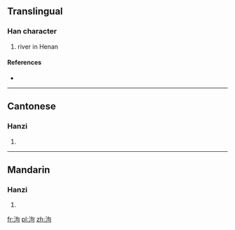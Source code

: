 ==Translingual==

===Han character===
{{Han char|rn=85|rad=水|as=05|sn=8|four=3712<sub>0</sub>|canj=水心口 (EPR)}}

# river in Henan

====References====
* {{Han ref|kx=0615.040|dkj=17266|dj=1009.030|hdz=31591.010|uh=6CC3|ud=27843|bh=CCFB|bd=52475}}

----

==Cantonese==

===Hanzi===
{{yue-hanzi|jyut=|y=geui3, keui1}}

# {{defn|Cantonese|sort=水05}}

----

==Mandarin==

===Hanzi===
{{cmn-hanzi|pin=[[jù]] ([[ju4]])|wg=chü<sup>4</sup>}}

# {{defn|Mandarin|sort=水05}}

[[fr:泃]]
[[pl:泃]]
[[zh:泃]]